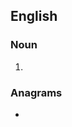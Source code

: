 {{also|hotlines}}
==English==

===Noun===
{{head|en|noun form}}

# {{plural of|hot line|lang=en}}

===Anagrams===
* {{anagrams|en|a=ehilnost|Holstein|Holstine|holstein|neoliths}}